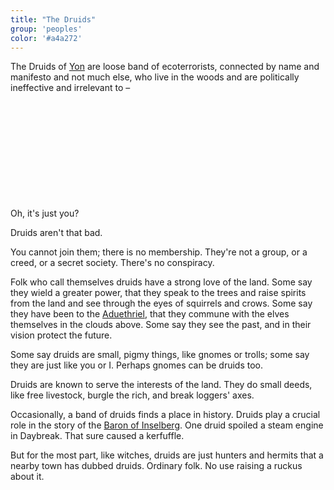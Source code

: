 ```yaml
---
title: "The Druids"
group: 'peoples'
color: '#a4a272'
---
```


The Druids of [Yon]() are loose band of ecoterrorists, connected by name and manifesto and not much else, who live in the woods and are politically ineffective and irrelevant to &ndash;

\
\
\
\
\
\
\
\
\
\
Oh, it's just you?

Druids aren't that bad.

You cannot join them; there is no membership. They're not a group, or a creed, or a secret society. There's no conspiracy.

Folk who call themselves druids have a strong love of the land. Some say they wield a greater power, that they speak to the trees and raise spirits from the land and see through the eyes of squirrels and crows. Some say they have been to the [Aduethriel](), that they commune with the elves themselves in the clouds above. Some say they see the past, and in their vision protect the future.

Some say druids are small, pigmy things, like gnomes or trolls; some say they are just like you or I. Perhaps gnomes can be druids too.

Druids are known to serve the interests of the land. They do small deeds, like free livestock, burgle the rich, and break loggers' axes.

Occasionally, a band of druids finds a place in history. Druids play a crucial role in the story of the [Baron of Inselberg](baronsfleet). One druid spoiled a steam engine in Daybreak. That sure caused a kerfuffle.

But for the most part, like witches, druids are just hunters and hermits that a nearby town has dubbed druids. Ordinary folk. No use raising a ruckus about it.